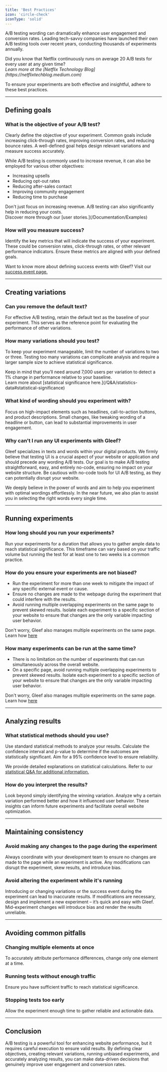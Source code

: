 ```yaml
---
title: 'Best Practices'
icon: 'circle-check'
iconType: 'solid'
---
```


A/B testing wording can dramatically enhance user engagement and conversion rates. Leading tech-savvy companies have launched their own A/B testing tools over recent years, conducting thousands of experiments annually.

<Tip>
    Did you know that Netflix continuously runs on average 20 A/B tests for every user at any given time?<br/>
    <i>Learn more at the [Netflix Technology Blog](https://netflixtechblog.medium.com)</i>
</Tip>

To ensure your experiments are both effective and insightful, adhere to these best practices.

---
## Defining goals

### What is the objective of your A/B test?
Clearly define the objective of your experiment. Common goals include increasing click-through rates, improving conversion rates, and reducing bounce rates. A well-defined goal helps design relevant variations and measure success accurately.

While A/B testing is commonly used to increase revenue, it can also be employed for various other objectives:
- Increasing upsells
- Reducing opt-out rates
- Reducing after-sales contact
- Improving community engagement
- Reducing time to purchase

<Tip>
    Don't just focus on increasing revenue. A/B testing can also significantly help in reducing your costs. <br/>
    Discover more through our [user stories.](/Documentation/Examples)
</Tip>

### How will you measure success?
Identify the key metrics that will indicate the success of your experiment. These could be conversion rates, click-through rates, or other relevant performance indicators. Ensure these metrics are aligned with your defined goals.

Want to know more about defining success events with Gleef? Visit our [success event page.](/how-to/success-event)

---
## Creating variations

### Can you remove the default text?
For effective A/B testing, retain the default text as the baseline of your experiment. This serves as the reference point for evaluating the performance of other variations.

### How many variations should you test?
To keep your experiment manageable, limit the number of variations to two or three. Testing too many variations can complicate analysis and require a larger sample size to achieve statistical significance.

<Info>
    Keep in mind that you’ll need around 7,000 users per variation to detect a 1% change in performance relative to your baseline. <br/>
    Learn more about [statistical significance here.](/Q&A/statistics-data#statistical-significance)
</Info>

### What kind of wording should you experiment with?
Focus on high-impact elements such as headlines, call-to-action buttons, and product descriptions. Small changes, like tweaking wording of a headline or button, can lead to substantial improvements in user engagement.

### Why can't I run any UI experiments with Gleef?
Gleef specializes in texts and words within your digital products. We firmly believe that testing UI is a crucial aspect of your website or application and should precede any wording A/B tests.
Our goal is to make A/B testing straightforward, easy, and entirely no-code, ensuring no impact on your website structure. Be cautious with no-code tools for UI A/B testing, as they can potentially disrupt your website.

We deeply believe in the power of words and aim to help you experiment with optimal wordings effortlessly. In the near future, we also plan to assist you in selecting the right words every single time.

---

## Running experiments

### How long should you run your experiments?
Run your experiments for a duration that allows you to gather ample data to reach statistical significance. This timeframe can vary based on your traffic volume but running the test for at least one to two weeks is a common practice.


### How do you ensure your experiments are not biased?
- Run the experiment for more than one week to mitigate the impact of any specific external event or cause.
- Ensure no changes are made to the webpage during the experiment that could interfere with the results.
- Avoid running multiple overlapping experiments on the same page to prevent skewed results. Isolate each experiment to a specific section of your website to ensure that changes are the only variable impacting user behavior.

<Tip>Don't worry, Gleef also manages multiple experiments on the same page. Learn how [here](/Q&A/QA#running-multiple-experiments-on-the-same-page)</Tip>

### How many experiments can be run at the same time?
- There is no limitation on the number of experiments that can run simultaneously across the overall website.
- On a specific page, avoid running multiple overlapping experiments to prevent skewed results. Isolate each experiment to a specific section of your website to ensure that changes are the only variable impacting user behavior.

<Tip>Don't worry, Gleef also manages multiple experiments on the same page. Learn how [here](/Q&A/QA#running-multiple-experiments-on-the-same-page)</Tip>


---
## Analyzing results

### What statistical methods should you use?
Use standard statistical methods to analyze your results. Calculate the confidence interval and p-value to determine if the outcomes are statistically significant. Aim for a 95% confidence level to ensure reliability.

<Info>We provide detailed explanations on statistical calculations. Refer to our [statistical Q&A for additional information.](/Q&A/statistics-data)</Info>

### How do you interpret the results?
Look beyond simply identifying the winning variation. Analyze why a certain variation performed better and how it influenced user behavior. These insights can inform future experiments and facilitate overall website optimization.

---

## Maintaining consistency

### Avoid making any changes to the page during the experiment
Always coordinate with your development team to ensure no changes are made to the page while an experiment is active. Any modifications can disrupt the experiment, skew results, and introduce bias.

### Avoid altering the experiment while it's running
Introducing or changing variations or the success event during the experiment can lead to inaccurate results. If modifications are necessary, design and implement a new experiment – it’s quick and easy with Gleef. Mid-experiment changes will introduce bias and render the results unreliable.

---

## Avoiding common pitfalls

### Changing multiple elements at once
To accurately attribute performance differences, change only one element at a time.
### Running tests without enough traffic
Ensure you have sufficient traffic to reach statistical significance.
### Stopping tests too early
Allow the experiment enough time to gather reliable and actionable data.

---

## Conclusion
A/B testing is a powerful tool for enhancing website performance, but it requires careful execution to ensure valid results. By defining clear objectives, creating relevant variations, running unbiased experiments, and accurately analyzing results, you can make data-driven decisions that genuinely improve user engagement and conversion rates.
